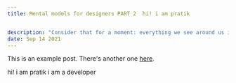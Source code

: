 ```yaml
---
title: Mental models for designers PART 2  hi! i am pratik


description: "Consider that for a moment: everything we see around us is assumed to have had a cause and is contingent upon."
date: Sep 14 2021
---
```


This is an example post. There's another one [here](/posts/example-post).


hi! i am pratik
i am a developer
